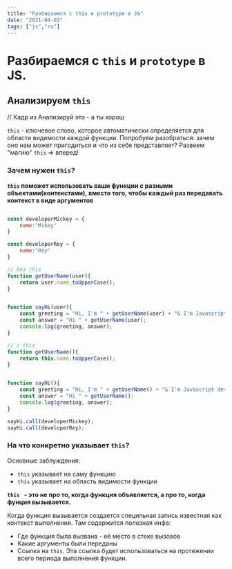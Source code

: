 ```yaml
---
title: "Разбираемся с this и prototype в JS" 
date: "2021-04-03"
tags: ["js","ru"]
---
```


# Разбираемся с `this` и `prototype` в JS.

## Анализируем `this`

// Кадр из Анализируй это - а ты хорош

`this` - ключевое слово, которое автоматически определяется для области видимости каждой функции. Попробуем разобраться: зачем оно нам может пригодиться и что из себя представляет? Развеем "магию" `this` => вперед!

### Зачем нужен `this`? 

__`this` поможет использовать ваши функции с разными объектами(контекстами), вместо того, чтобы каждый раз передавать контекст в виде аргументов__


```javascript

const developerMickey = {
	name:"Mikey"
}

const developerRey = {
	name:"Rey"
}

// без this
function getUserName(user){
	return user.name.toUpperCase();
}


function sayHi(user){
	const greeting = "Hi, I'm " + getUserName(user) + "& I'm Javascript developer.";
	const answer = "Hi " + getUserName(user);
	console.log(greeting, answer);
}

// с this
function getUserName(){
	return this.name.toUpperCase();
}


function sayHi(){
	const greeting = "Hi, I'm " + getUserName() + "& I'm Javascript developer.";
	const answer = "Hi " + getUserName();
	console.log(greeting, answer);
}

sayHi.call(developerMickey);
sayHi.call(developerRey);

```
### На что конкретно указывает `this`?

Основные заблуждения: 

* `this` указывает на саму функцию
* `this` указывает на область видимости функции

__`this	` - это не про то, когда функция объявляется, а про то, когда фунция вызывается.__

Когда функция вызывается создается специльная запись известная как контекст выполнения. Там содержится полезная инфа:

* Где функция была вызвана - её место в стеке вызовов
* Какие аргументы были переданы
* Ссылка на `this`. Эта ссылка будет использоваться на протяжении всего периода выполнения функции.
